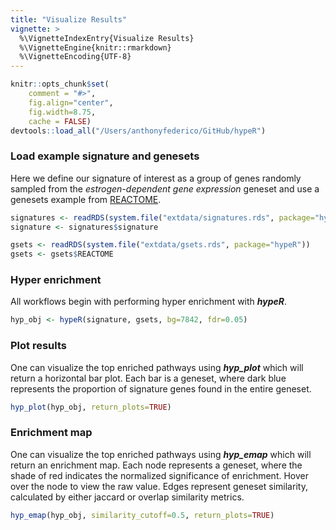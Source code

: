 ```yaml
---
title: "Visualize Results"
vignette: >
  %\VignetteIndexEntry{Visualize Results}
  %\VignetteEngine{knitr::rmarkdown}
  %\VignetteEncoding{UTF-8}
---
```


```r
knitr::opts_chunk$set(
    comment = "#>",
    fig.align="center",
    fig.width=8.75,
    cache = FALSE)
devtools::load_all("/Users/anthonyfederico/GitHub/hypeR")
```

### Load example signature and genesets
Here we define our signature of interest as a group of genes randomly sampled from the *estrogen-dependent gene expression* geneset and use a genesets example from [REACTOME](https://reactome.org/).
```r

signatures <- readRDS(system.file("extdata/signatures.rds", package="hypeR"))
signature <- signatures$signature

gsets <- readRDS(system.file("extdata/gsets.rds", package="hypeR"))
gsets <- gsets$REACTOME

```

### Hyper enrichment
All workflows begin with performing hyper enrichment with __*hypeR*__.
```r

hyp_obj <- hypeR(signature, gsets, bg=7842, fdr=0.05)

```

### Plot results
One can visualize the top enriched pathways using __*hyp_plot*__ which will return a horizontal bar plot. Each bar is a geneset, where dark blue represents the proportion of signature genes found in the entire geneset.
```r

hyp_plot(hyp_obj, return_plots=TRUE)

```

### Enrichment map
One can visualize the top enriched pathways using __*hyp_emap*__ which will return an enrichment map. Each node represents a geneset, where the shade of red indicates the normalized significance of enrichment. Hover over the node to view the raw value. Edges represent geneset similarity, calculated by either jaccard or overlap similarity metrics.
```r

hyp_emap(hyp_obj, similarity_cutoff=0.5, return_plots=TRUE)

```
